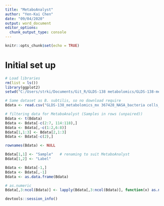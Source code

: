 ```yaml
---
title: "MetaboAnalyst"
author: "Yen-Kai Chen"
date: "09/04/2020"
output: word_document
editor_options: 
  chunk_output_type: console
---
```


```r
knitr::opts_chunk$set(echo = TRUE)
```
# Initial set up
```r
# Load libraries
rm(list = ls())
library(ggplot2)
setwd("C:/Users/strki/Documents/Git_R/GLDS-138 metabolomics/GLDS-138-metabolomics")

# Same dataset as B. subtilis, so no download require
Bdata <- read.csv("GLDS-138_metabolomics_mx 367428_NASA_bacteria cells_09-2017_submit.csv", stringsAsFactors = FALSE)

# filtering data for MetaboAnalyst (Samples in rows (unpaired))
Bdata <- t(Bdata)
Bdata <- Bdata[-c(2:7, 114:118),]
Bdata <- Bdata[,-c(1:2,6:8)]
Bdata[1,1:3] <- Bdata[2,1:3]
Bdata <- Bdata[-c(2),]

rownames(Bdata) <- NULL

Bdata[1,1] <- "Sample"   # renaming to suit MetaboAnalyst
Bdata[1,2] <- "Label"

Bdata <- Bdata[-1,]
Bdata <- Bdata[,-1]
Bdata <- as.data.frame(Bdata)

# as.numeric
Bdata[,3:ncol(Bdata)] <- lapply(Bdata[,3:ncol(Bdata)], function(x) as.numeric(as.character(x)))
```
























```r
devtools::session_info()
```